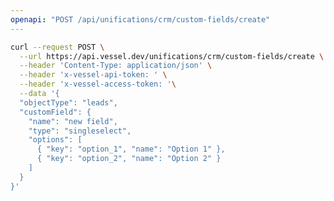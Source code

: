 ```yaml
---
openapi: "POST /api/unifications/crm/custom-fields/create"
---
```


<RequestExample>

```bash Request
curl --request POST \
  --url https://api.vessel.dev/unifications/crm/custom-fields/create \
  --header 'Content-Type: application/json' \
  --header 'x-vessel-api-token: ' \
  --header 'x-vessel-access-token: '\
  --data '{
  "objectType": "leads",
  "customField": {
    "name": "new field",
    "type": "singleselect",
    "options": [
      { "key": "option_1", "name": "Option 1" },
      { "key": "option_2", "name": "Option 2" }
    ]
  }
}'
```

</RequestExample>


